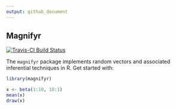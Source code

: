 ```yaml
---
output: github_document
---
```


<!-- README.md is generated from README.Rmd. Please edit that file -->

## Magnifyr

<!-- Travis badge -->
[![Travis-CI Build Status](https://travis-ci.org/luishusier/magnifyr.svg?branch=master)](https://travis-ci.org/luishusier/magnifyr)

The `magnifyr` package implements random vectors and associated
inferential techniques in R. Get started with:

```r
library(magnifyr)

x <- beta(1:10, 10:1)
mean(x)
draw(x)
```
